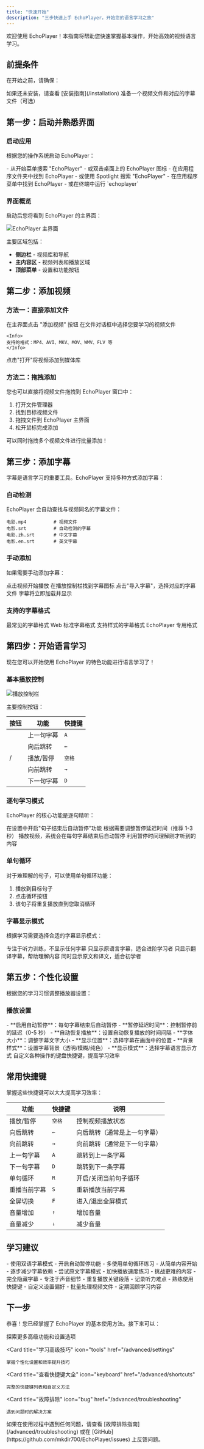 ```yaml
---
title: "快速开始"
description: "三步快速上手 EchoPlayer，开始您的语言学习之旅"
---
```


欢迎使用 EchoPlayer！本指南将帮助您快速掌握基本操作，开始高效的视频语言学习。

## 前提条件

在开始之前，请确保：

<Steps>
  <Step title="已安装 EchoPlayer">
    如果还未安装，请查看 [安装指南](/installation)
  </Step>
  <Step title="准备学习材料">
    准备一个视频文件和对应的字幕文件（可选）
  </Step>
</Steps>

## 第一步：启动并熟悉界面

### 启动应用

根据您的操作系统启动 EchoPlayer：

<Tabs>
  <Tab title="Windows">
    - 从开始菜单搜索 "EchoPlayer"
    - 或双击桌面上的 EchoPlayer 图标
  </Tab>
  <Tab title="macOS">
    - 在应用程序文件夹中找到 EchoPlayer
    - 或使用 Spotlight 搜索 "EchoPlayer"
  </Tab>
  <Tab title="Linux">
    - 在应用程序菜单中找到 EchoPlayer
    - 或在终端中运行 `echoplayer`
  </Tab>
</Tabs>

### 界面概览

启动后您将看到 EchoPlayer 的主界面：

<img src="/images/main-interface.png" alt="EchoPlayer 主界面" />

主要区域包括：
- **侧边栏** - 视频库和导航
- **主内容区** - 视频列表和播放区域
- **顶部菜单** - 设置和功能按钮

## 第二步：添加视频

### 方法一：直接添加文件

<Steps>
  <Step title="点击添加按钮">
    在主界面点击 "添加视频" 按钮
  </Step>
  <Step title="选择视频文件">
    在文件对话框中选择您要学习的视频文件

    <Info>
    支持的格式：MP4、AVI、MKV、MOV、WMV、FLV 等
    </Info>
  </Step>
  <Step title="确认添加">
    点击"打开"将视频添加到媒体库
  </Step>
</Steps>

### 方法二：拖拽添加

您也可以直接将视频文件拖拽到 EchoPlayer 窗口中：

1. 打开文件管理器
2. 找到目标视频文件
3. 拖拽文件到 EchoPlayer 主界面
4. 松开鼠标完成添加

<Tip>
可以同时拖拽多个视频文件进行批量添加！
</Tip>

## 第三步：添加字幕

字幕是语言学习的重要工具。EchoPlayer 支持多种方式添加字幕：

### 自动检测

EchoPlayer 会自动查找与视频同名的字幕文件：

```
电影.mp4          # 视频文件
电影.srt          # 自动检测的字幕
电影.zh.srt       # 中文字幕
电影.en.srt       # 英文字幕
```

### 手动添加

如果需要手动添加字幕：

<Steps>
  <Step title="进入播放界面">
    点击视频开始播放
  </Step>
  <Step title="点击字幕按钮">
    在播放控制栏找到字幕图标 <Icon icon="captions" size={16} />
  </Step>
  <Step title="选择字幕文件">
    点击"导入字幕"，选择对应的字幕文件
  </Step>
  <Step title="确认加载">
    字幕将立即加载并显示
  </Step>
</Steps>

### 支持的字幕格式

<CardGroup cols={2}>
  <Card title="SRT" icon="file-text">
    最常见的字幕格式
  </Card>
  <Card title="VTT" icon="file-video">
    Web 标准字幕格式
  </Card>
  <Card title="ASS/SSA" icon="file-code">
    支持样式的字幕格式
  </Card>
  <Card title="JSON" icon="file-lines">
    EchoPlayer 专用格式
  </Card>
</CardGroup>

## 第四步：开始语言学习

现在您可以开始使用 EchoPlayer 的特色功能进行语言学习了！

### 基本播放控制

<img src="/images/player-controls.png" alt="播放控制栏" />

主要控制按钮：

| 按钮 | 功能 | 快捷键 |
|------|------|--------|
| <Icon icon="skip-back" size={16} /> | 上一句字幕 | `A` |
| <Icon icon="rewind" size={16} /> | 向后跳转 | `←` |
| <Icon icon="play" size={16} />/<Icon icon="pause" size={16} /> | 播放/暂停 | `空格` |
| <Icon icon="fast-forward" size={16} /> | 向前跳转 | `→` |
| <Icon icon="skip-forward" size={16} /> | 下一句字幕 | `D` |

### 逐句学习模式

EchoPlayer 的核心功能是逐句精听：

<Steps>
  <Step title="启用自动暂停">
    在设置中开启"句子结束后自动暂停"功能
  </Step>
  <Step title="设置暂停延迟">
    根据需要调整暂停延迟时间（推荐 1-3 秒）
  </Step>
  <Step title="开始学习">
    播放视频，系统会在每句字幕结束后自动暂停
  </Step>
  <Step title="消化理解">
    利用暂停时间理解刚才听到的内容
  </Step>
</Steps>

### 单句循环

对于难理解的句子，可以使用单句循环功能：

1. 播放到目标句子
2. 点击循环按钮 <Icon icon="repeat" size={16} />
3. 该句子将重复播放直到您取消循环

### 字幕显示模式

根据学习需要选择合适的字幕显示模式：

<Tabs>
  <Tab title="隐藏字幕">
    专注于听力训练，不显示任何字幕
  </Tab>
  <Tab title="原文字幕">
    只显示原语言字幕，适合进阶学习者
  </Tab>
  <Tab title="译文字幕">
    只显示翻译字幕，帮助理解内容
  </Tab>
  <Tab title="双语字幕">
    同时显示原文和译文，适合初学者
  </Tab>
</Tabs>

## 第五步：个性化设置

根据您的学习习惯调整播放器设置：

### 播放设置

<AccordionGroup>
  <Accordion title="自动暂停设置">
    - **启用自动暂停**：每句字幕结束后自动暂停
    - **暂停延迟时间**：控制暂停前的延迟（0-5 秒）
    - **自动恢复播放**：设置自动恢复播放的时间间隔
  </Accordion>

  <Accordion title="字幕设置">
    - **字体大小**：调整字幕文字大小
    - **显示位置**：选择字幕在画面中的位置
    - **背景样式**：设置字幕背景（透明/模糊/纯色）
    - **显示模式**：选择字幕语言显示方式
  </Accordion>

  <Accordion title="快捷键设置">
    自定义各种操作的键盘快捷键，提高学习效率
  </Accordion>
</AccordionGroup>

## 常用快捷键

掌握这些快捷键可以大大提高学习效率：

| 功能 | 快捷键 | 说明 |
|------|--------|------|
| 播放/暂停 | `空格` | 控制视频播放状态 |
| 向后跳转 | `←` | 向后跳转（通常是上一句字幕） |
| 向前跳转 | `→` | 向前跳转（通常是下一句字幕） |
| 上一句字幕 | `A` | 跳转到上一条字幕 |
| 下一句字幕 | `D` | 跳转到下一条字幕 |
| 单句循环 | `R` | 开启/关闭当前句子循环 |
| 重播当前字幕 | `S` | 重新播放当前字幕 |
| 全屏切换 | `F` | 进入/退出全屏模式 |
| 音量增加 | `↑` | 增加音量 |
| 音量减少 | `↓` | 减少音量 |

## 学习建议

<CardGroup cols={2}>
  <Card title="初学者建议" icon="graduation-cap">
    - 使用双语字幕模式
    - 开启自动暂停功能
    - 多使用单句循环练习
    - 从简单内容开始
  </Card>

  <Card title="进阶学习者" icon="star">
    - 逐步减少字幕依赖
    - 尝试原文字幕模式
    - 加快播放速度练习
    - 挑战更难的内容
  </Card>

  <Card title="听力训练" icon="headphones">
    - 完全隐藏字幕
    - 专注于声音细节
    - 重复播放关键段落
    - 记录听力难点
  </Card>

  <Card title="效率提升" icon="zap">
    - 熟练使用快捷键
    - 自定义设置偏好
    - 批量处理视频文件
    - 定期回顾学习内容
  </Card>
</CardGroup>

## 下一步

恭喜！您已经掌握了 EchoPlayer 的基本使用方法。接下来可以：

<CardGroup cols={2}>
  <Card
    title="深入了解播放器功能"
    icon="play"
    href="/player/overview"
  >
    探索更多高级功能和设置选项
  </Card>

  <Card
    title="学习高级技巧"
    icon="tools"
    href="/advanced/settings"
  >
    掌握个性化设置和效率提升技巧
  </Card>

  <Card
    title="查看快捷键大全"
    icon="keyboard"
    href="/advanced/shortcuts"
  >
    完整的快捷键列表和自定义方法
  </Card>

  <Card
    title="故障排除"
    icon="bug"
    href="/advanced/troubleshooting"
  >
    遇到问题时的解决方案
  </Card>
</CardGroup>

<Note>
如果在使用过程中遇到任何问题，请查看 [故障排除指南](/advanced/troubleshooting) 或在 [GitHub](https://github.com/mkdir700/EchoPlayer/issues) 上反馈问题。
</Note>
